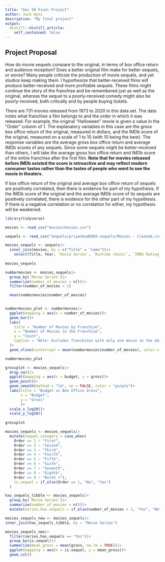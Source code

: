 ```yaml
---
title: "Gov 50 Final Project"
author: Jack Wyss
description: "My final project"
output:
  distill::distill_article:
    self_contained: false
---
```




## Project Proposal

How do movie sequels compare to the original, in terms of box office return and audience reception? Does a better original film make for better sequels, or worse? Many people criticize the production of movie sequels, and yet studios keep making them. I hypothesize that better-received films will produce better-received and more profitable sequels. These films might continue the story of the franchise and be remembered just as well as the original, whereas the sequel to a poorly-received comedy might also be poorly-received, both critically and by people buying tickets.

There are 731 movies released from 1973 to 2020 in this data set. The data notes what franchise a film belongs to and the order in which it was released. For example, the original "Halloween" movie is given a value in the "Order" column of 1. The explanatory variables in this case are the gross box office return of the original, measured in dollars, and the IMDb score of the original, measured on a scale of 1 to 10 (with 10 being the best). The response variables are the average gross box office return and average IMDb scores of any sequels. Since some sequels might be better-received than others, I will take the average gross box office return and IMDb score of the entire franchise after the first film. **Note that for movies released before IMDb existed the score is retroactive and may reflect modern consumer tastes rather than the tastes of people who went to see the movie in theaters.**

If box office return of the original and average box office return of sequels are positively correlated, then there is evidence for part of my hypothesis. If the IMDb score of the original and the average IMDb score of its sequels are positively correlated, there is evidence for the other part of my hypothesis. If there is a negative correlation or no correlation for either, my hypothesis will be weakened.


```r

library(tidyverse)

movies <- read_csv("movies/movies.csv")

sequels <- read_csv("Sequels/priyankad0993-sequels/Movies - Cleaned.csv")

movies_sequels <- sequels|>
  inner_join(movies, by = c("Title" = "name"))|>
    select(Title, Year, `Movie Series`, `Runtime (mins)`, `IMDb Rating`, Order, budget, gross)
  
movies_sequels

```


```r

numbermovies <- movies_sequels|>
  group_by(`Movie Series`)|>
  summarize(number_of_movies = n())|>
  filter(number_of_movies > 1)

  mean(numbermovies$number_of_movies)
  
```
```r

numbermovies_plot <- numbermovies|>
  ggplot(mapping = aes(x = number_of_movies))+
  geom_bar()+
  labs(
    title = "Number of Movies by Franchise",
    x = "Number of Movies in the Franchise",
    y = "Count",
    caption = "Note: Excludes franchises with only one movie in the dataset."
  )+
  geom_vline(xintercept = mean(numbermovies$number_of_movies), color = "purple", size = 1.25)

numbermovies_plot

```

```r

grossplot <- movies_sequels|>
  drop_na()|>
  ggplot(mapping = aes(x = budget, y = gross))+
  geom_point()+
  geom_smooth(method = "lm", se = FALSE, color = "purple")+
  labs(title = "Budget vs Box Office Gross",
       x = "Budget",
       y = "Gross"
       )+
  scale_x_log10()+
  scale_y_log10()
  
grossplot

```


```r


movies_sequels <- movies_sequels|>
  mutate(sequel_category = case_when(
    Order == 1 ~ "First",
    Order == 2 ~ "Second",
    Order == 3 ~ "Third",
    Order == 4 ~ "Fourth",
    Order == 5 ~ "Fifth",
    Order == 6 ~ "Sixth",
    Order == 7 ~ "Seventh",
    Order == 8 ~ "Eighth",
    Order >= 9 ~ "Ninth +"),
    is.sequel = if_else(Order == 1, "No", "Yes")
  )

has_sequels_tibble <- movies_sequels|>
  group_by(`Movie Series`)|>
  summarize(number_of_movies = n())|>
  mutate(series.has.sequels = if_else(number_of_movies > 1, "Yes", "No"))

movies_sequels_new <- movies_sequels|>
inner_join(has_sequels_tibble, by = "Movie Series")

movies_sequels_new|>
  filter(series.has.sequels == "Yes")|>
  group_by(is.sequel)|>
  summarize(mean_gross = mean(gross, na.rm = TRUE))|>
  ggplot(mapping = aes(x = is.sequel, y = mean_gross))+
  geom_col()


```


